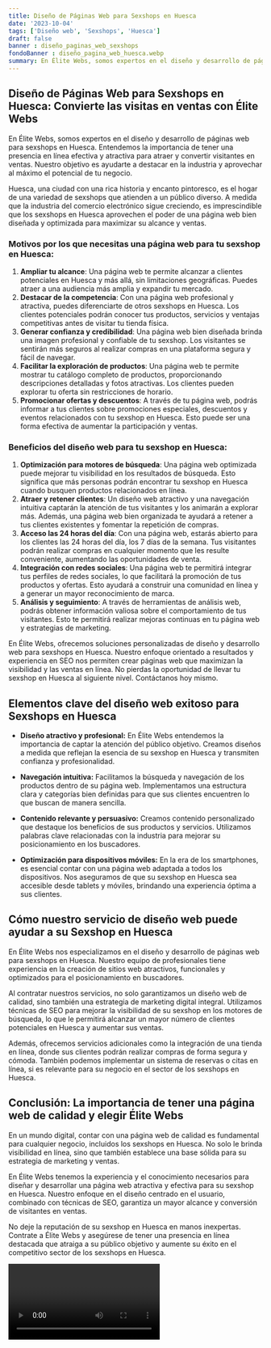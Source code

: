 ```yaml
---
title: Diseño de Páginas Web para Sexshops en Huesca
date: '2023-10-04'
tags: ['Diseño web', 'Sexshops', 'Huesca']
draft: false
banner : diseño_paginas_web_sexshops
fondoBanner : diseño_pagina_web_huesca.webp
summary: En Élite Webs, somos expertos en el diseño y desarrollo de páginas web para sexshops en Huesca. Entendemos la importancia de tener una presencia en línea efectiva y atractiva para atraer y convertir visitantes en ventas. Nuestro objetivo es ayudarte a destacar en la industria y aprovechar al máximo el potencial de tu negocio.
---
```


## Diseño de Páginas Web para Sexshops en Huesca: Convierte las visitas en ventas con Élite Webs

En Élite Webs, somos expertos en el diseño y desarrollo de páginas web para sexshops en Huesca. Entendemos la importancia de tener una presencia en línea efectiva y atractiva para atraer y convertir visitantes en ventas. Nuestro objetivo es ayudarte a destacar en la industria y aprovechar al máximo el potencial de tu negocio.

Huesca, una ciudad con una rica historia y encanto pintoresco, es el hogar de una variedad de sexshops que atienden a un público diverso. A medida que la industria del comercio electrónico sigue creciendo, es imprescindible que los sexshops en Huesca aprovechen el poder de una página web bien diseñada y optimizada para maximizar su alcance y ventas.

### Motivos por los que necesitas una página web para tu sexshop en Huesca:

1. **Ampliar tu alcance**: Una página web te permite alcanzar a clientes potenciales en Huesca y más allá, sin limitaciones geográficas. Puedes atraer a una audiencia más amplia y expandir tu mercado.
2. **Destacar de la competencia**: Con una página web profesional y atractiva, puedes diferenciarte de otros sexshops en Huesca. Los clientes potenciales podrán conocer tus productos, servicios y ventajas competitivas antes de visitar tu tienda física.
3. **Generar confianza y credibilidad**: Una página web bien diseñada brinda una imagen profesional y confiable de tu sexshop. Los visitantes se sentirán más seguros al realizar compras en una plataforma segura y fácil de navegar.
4. **Facilitar la exploración de productos**: Una página web te permite mostrar tu catálogo completo de productos, proporcionando descripciones detalladas y fotos atractivas. Los clientes pueden explorar tu oferta sin restricciones de horario.
5. **Promocionar ofertas y descuentos**: A través de tu página web, podrás informar a tus clientes sobre promociones especiales, descuentos y eventos relacionados con tu sexshop en Huesca. Esto puede ser una forma efectiva de aumentar la participación y ventas.

### Beneficios del diseño web para tu sexshop en Huesca:

1. **Optimización para motores de búsqueda**: Una página web optimizada puede mejorar tu visibilidad en los resultados de búsqueda. Esto significa que más personas podrán encontrar tu sexshop en Huesca cuando busquen productos relacionados en línea.
2. **Atraer y retener clientes**: Un diseño web atractivo y una navegación intuitiva captarán la atención de tus visitantes y los animarán a explorar más. Además, una página web bien organizada te ayudará a retener a tus clientes existentes y fomentar la repetición de compras.
3. **Acceso las 24 horas del día**: Con una página web, estarás abierto para los clientes las 24 horas del día, los 7 días de la semana. Tus visitantes podrán realizar compras en cualquier momento que les resulte conveniente, aumentando las oportunidades de venta.
4. **Integración con redes sociales**: Una página web te permitirá integrar tus perfiles de redes sociales, lo que facilitará la promoción de tus productos y ofertas. Esto ayudará a construir una comunidad en línea y a generar un mayor reconocimiento de marca.
5. **Análisis y seguimiento**: A través de herramientas de análisis web, podrás obtener información valiosa sobre el comportamiento de tus visitantes. Esto te permitirá realizar mejoras continuas en tu página web y estrategias de marketing.

En Élite Webs, ofrecemos soluciones personalizadas de diseño y desarrollo web para sexshops en Huesca. Nuestro enfoque orientado a resultados y experiencia en SEO nos permiten crear páginas web que maximizan la visibilidad y las ventas en línea. No pierdas la oportunidad de llevar tu sexshop en Huesca al siguiente nivel. Contáctanos hoy mismo.

<GifSeo />

<Cta />

## Elementos clave del diseño web exitoso para Sexshops en Huesca

- **Diseño atractivo y profesional:** En Élite Webs entendemos la importancia de captar la atención del público objetivo. Creamos diseños a medida que reflejan la esencia de su sexshop en Huesca y transmiten confianza y profesionalidad.

- **Navegación intuitiva:** Facilitamos la búsqueda y navegación de los productos dentro de su página web. Implementamos una estructura clara y categorías bien definidas para que sus clientes encuentren lo que buscan de manera sencilla.

- **Contenido relevante y persuasivo:** Creamos contenido personalizado que destaque los beneficios de sus productos y servicios. Utilizamos palabras clave relacionadas con la industria para mejorar su posicionamiento en los buscadores.

- **Optimización para dispositivos móviles:** En la era de los smartphones, es esencial contar con una página web adaptada a todos los dispositivos. Nos aseguramos de que su sexshop en Huesca sea accesible desde tablets y móviles, brindando una experiencia óptima a sus clientes.

## Cómo nuestro servicio de diseño web puede ayudar a su Sexshop en Huesca

En Élite Webs nos especializamos en el diseño y desarrollo de páginas web para sexshops en Huesca. Nuestro equipo de profesionales tiene experiencia en la creación de sitios web atractivos, funcionales y optimizados para el posicionamiento en buscadores.

Al contratar nuestros servicios, no solo garantizamos un diseño web de calidad, sino también una estrategia de marketing digital integral. Utilizamos técnicas de SEO para mejorar la visibilidad de su sexshop en los motores de búsqueda, lo que le permitirá alcanzar un mayor número de clientes potenciales en Huesca y aumentar sus ventas.

Además, ofrecemos servicios adicionales como la integración de una tienda en línea, donde sus clientes podrán realizar compras de forma segura y cómoda. También podemos implementar un sistema de reservas o citas en línea, si es relevante para su negocio en el sector de los sexshops en Huesca.

## Conclusión: La importancia de tener una página web de calidad y elegir Élite Webs

En un mundo digital, contar con una página web de calidad es fundamental para cualquier negocio, incluidos los sexshops en Huesca. No solo le brinda visibilidad en línea, sino que también establece una base sólida para su estrategia de marketing y ventas.

En Élite Webs tenemos la experiencia y el conocimiento necesarios para diseñar y desarrollar una página web atractiva y efectiva para su sexshop en Huesca. Nuestro enfoque en el diseño centrado en el usuario, combinado con técnicas de SEO, garantiza un mayor alcance y conversión de visitantes en ventas.

No deje la reputación de su sexshop en Huesca en manos inexpertas. Contrate a Élite Webs y asegúrese de tener una presencia en línea destacada que atraiga a su público objetivo y aumente su éxito en el competitivo sector de los sexshops en Huesca.

<Video />

<CtaBot job='Sexshops' city='Huesca'/>

<Gmaps query='Huesca+españa+maps' />